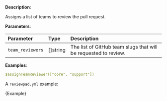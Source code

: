 
**Description**:

Assigns a list of teams to review the pull request.

**Parameters**:

| Parameter         | Type       | Description                                                      |
| :---------------- | :--------- | :--------------------------------------------------------------- |
| `team_reviewers`  | \[]string  | The list of GitHub team slugs that will be requested to review.  |

**Examples**:

```yml
$assignTeamReviewer(["core", "support"])
```

A `reviewpad.yml` example:

<CodeBlock language="yml">{Example}</CodeBlock>
